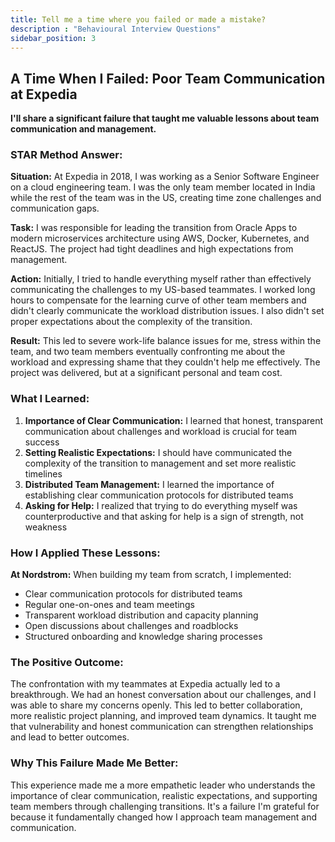 ```yaml
---
title: Tell me a time where you failed or made a mistake?
description : "Behavioural Interview Questions"
sidebar_position: 3
---
```


## A Time When I Failed: Poor Team Communication at Expedia

**I'll share a significant failure that taught me valuable lessons about team communication and management.**

### STAR Method Answer:

**Situation:** At Expedia in 2018, I was working as a Senior Software Engineer on a cloud engineering team. I was the only team member located in India while the rest of the team was in the US, creating time zone challenges and communication gaps.

**Task:** I was responsible for leading the transition from Oracle Apps to modern microservices architecture using AWS, Docker, Kubernetes, and ReactJS. The project had tight deadlines and high expectations from management.

**Action:** Initially, I tried to handle everything myself rather than effectively communicating the challenges to my US-based teammates. I worked long hours to compensate for the learning curve of other team members and didn't clearly communicate the workload distribution issues. I also didn't set proper expectations about the complexity of the transition.

**Result:** This led to severe work-life balance issues for me, stress within the team, and two team members eventually confronting me about the workload and expressing shame that they couldn't help me effectively. The project was delivered, but at a significant personal and team cost.

### What I Learned:

1. **Importance of Clear Communication:** I learned that honest, transparent communication about challenges and workload is crucial for team success
2. **Setting Realistic Expectations:** I should have communicated the complexity of the transition to management and set more realistic timelines
3. **Distributed Team Management:** I learned the importance of establishing clear communication protocols for distributed teams
4. **Asking for Help:** I realized that trying to do everything myself was counterproductive and that asking for help is a sign of strength, not weakness

### How I Applied These Lessons:

**At Nordstrom:** When building my team from scratch, I implemented:
- Clear communication protocols for distributed teams
- Regular one-on-ones and team meetings
- Transparent workload distribution and capacity planning
- Open discussions about challenges and roadblocks
- Structured onboarding and knowledge sharing processes

### The Positive Outcome:

The confrontation with my teammates at Expedia actually led to a breakthrough. We had an honest conversation about our challenges, and I was able to share my concerns openly. This led to better collaboration, more realistic project planning, and improved team dynamics. It taught me that vulnerability and honest communication can strengthen relationships and lead to better outcomes.

### Why This Failure Made Me Better:

This experience made me a more empathetic leader who understands the importance of clear communication, realistic expectations, and supporting team members through challenging transitions. It's a failure I'm grateful for because it fundamentally changed how I approach team management and communication.

